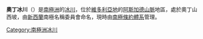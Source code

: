 {{coord|77|35|S|161|36|E|display=title}}

'''奧丁冰川'''（{{lang-en|Odin Glacier}}）是[[南極洲|南極洲]]的[[冰川|冰川]]，位於[[維多利亞地|維多利亞地]]的[[阿斯加德山脈|阿斯加德山脈]]地區，處於奧丁山西坡，由[[新西蘭|新西蘭]]南極名稱委員會命名，現時由[[南極條約體系|南極條約體系]]管理。

{{DEFAULTSORT:Odin Glacier}}
[[Category:南極洲冰川|Category:南極洲冰川]]


{{McMurdoDryValleys-geo-stub}}
